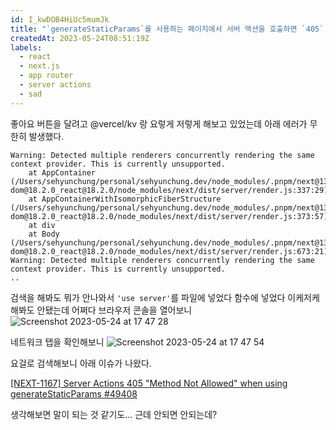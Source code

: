 ---
id: I_kwDOB4HiUc5mumJk
title: "`generateStaticParams`를 사용하는 페이지에서 서버 액션을 호출하면 `405` 에러 (2023-05-24 현재)"
createdAt: 2023-05-24T08:51:19Z
labels:
  - react
  - next.js
  - app router
  - server actions
  - sad
---

좋아요 버튼을 달려고 @vercel/kv 랑 요렇게 저렇게 해보고 있었는데 아래 에러가 무한히 발생했다.

```
Warning: Detected multiple renderers concurrently rendering the same context provider. This is currently unsupported.
    at AppContainer (/Users/sehyunchung/personal/sehyunchung.dev/node_modules/.pnpm/next@13.4.3_react-dom@18.2.0_react@18.2.0/node_modules/next/dist/server/render.js:337:29)
    at AppContainerWithIsomorphicFiberStructure (/Users/sehyunchung/personal/sehyunchung.dev/node_modules/.pnpm/next@13.4.3_react-dom@18.2.0_react@18.2.0/node_modules/next/dist/server/render.js:373:57)
    at div
    at Body (/Users/sehyunchung/personal/sehyunchung.dev/node_modules/.pnpm/next@13.4.3_react-dom@18.2.0_react@18.2.0/node_modules/next/dist/server/render.js:673:21)
Warning: Detected multiple renderers concurrently rendering the same context provider. This is currently unsupported.
..
```

검색을 해봐도 뭐가 안나와서 `'use server'`를 파일에 넣었다 함수에 넣었다 이케저케 해봐도 안됐는데 어쩌다 브라우저 콘솔을 열어보니
![Screenshot 2023-05-24 at 17 47 28](https://github.com/sehyunchung/til/assets/31644638/67ae0b40-aa43-454d-890f-f1b7b93cc0ca)

네트워크 탭을 확인해보니
![Screenshot 2023-05-24 at 17 47 54](https://github.com/sehyunchung/til/assets/31644638/6b5d0447-32b0-4e72-a764-77e025acdfd8)

요걸로 검색해보니 아래 이슈가 나왔다.

[[NEXT-1167] Server Actions 405 "Method Not Allowed" when using generateStaticParams #49408](https://github.com/vercel/next.js/issues/49408)

생각해보면 말이 되는 것 같기도... 근데 안되면 안되는데?
